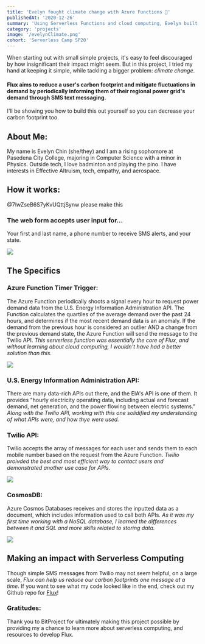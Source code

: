 ```yaml
---
title: 'Evelyn fought climate change with Azure Functions 🌳'
publishedAt: '2020-12-26'
summary: 'Using Serverless Functions and cloud computing, Evelyn built an application that helps reduce your personal carbon footprint by alerting users of regional power grid demand.'
category: 'projects'
image: '/evelynClimate.png'
cohort: 'Serverless Camp SP20'
---
```


When starting out with small simple projects, it's easy to feel discouraged by how insignificant their impact might seem. But in this project, I tried my hand at keeping it simple, while tackling a bigger problem: *climate change*.

#### Flux aims to reduce a user's carbon footprint and mitigate fluctuations in demand by periodically informing them of their regional power grid's demand through SMS text messaging. 
I'll be showing you how to build this out yourself so you can decrease your carbon footprint too.

## About Me:
My name is Evelyn Chin (she/they) and I am a rising sophomore at Pasedena City College, majoring in Computer Science with a minor in Physics. Outside tech, I love badminton and playing the pino. I have interests in Effective Altruism, tech, empathy, and aerospace.

## How it works:
@7lwZseB6S7yKvUQttjSynw please make this

### The web form accepts user input for...
Your first and last name, a phone number to receive SMS alerts, and your state.

![](https://i.imgur.com/wPUJN0b.jpg)

## The Specifics
### **Azure Function Timer Trigger:** 
The Azure Function periodically shoots a signal every hour to request power demand data from the U.S. Energy Information Administration API. The Function calculates the quartiles of the average demand over the past 24 hours, and determines if the most recent demand data is an anomaly. If the demand from the previous hour is considered an outlier AND a change from the previous demand state, the Azure Function will send the message to the Twilio API.
*This serverless function was essentially the core of Flux, and without learning about cloud computing, I wouldn't have had a better solution than this.*

![](https://i.imgur.com/3mkWoyp.png)

### **U.S. Energy Information Administration API:** 
There are many data-rich APIs out there, and the EIA's API is one of them. It provides "hourly electricity operating data, including actual and forecast demand, net generation, and the power flowing between electric systems." *Along with the Twilio API, working with this one solidified my understanding of what APIs were, and how thye were used.*

### **Twilio API:** 
Twilio accepts the array of messages for each user and sends them to each mobile number based on the request from the Azure Function. *Twilio proivded the best and most efficient way to contact users and demonstrated another use case for APIs.*

![](https://i.imgur.com/oW3fEIh.png)

### **CosmosDB:** 
Azure Cosmos Databases receives and stores the inputted data as a document, which includes information used to call both APIs. *As it was my first time working with a NoSQL database, I learned the differences between it and SQL and more skills related to storing data.*

![](https://i.imgur.com/HFcQij7.png)

## Making an impact with Serverless Computing
Though simple SMS messages from Twilio may not seem helpful, on a large scale, *Flux can help us reduce our carbon footprints one message at a time*. If you want to see what my code looked like in the end, check out my Github repo for [Flux](https://github.com/thearchitectsnotebook/flux)!

### Gratitudes:
Thank you to BitProject for ultimately making this project possible by providing my a chance to learn more about serverless computing, and resources to develop Flux.